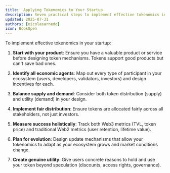 ```yaml
---
title:  Applying Tokenomics to Your Startup
description: Seven practical steps to implement effective tokenomics in your startup
updated: 2025-07-31
authors: [nicolasarnedo]
icon: BookOpen
---
```


To implement effective tokenomics in your startup:

1. **Start with your product**: Ensure you have a valuable product or service before designing token mechanisms. Tokens support good products but can't save bad ones.

2. **Identify all economic agents**: Map out every type of participant in your ecosystem (users, developers, validators, investors) and design incentives for each.

3. **Balance supply and demand**: Consider both token distribution (supply) and utility (demand) in your design.

4. **Implement fair distribution**: Ensure tokens are allocated fairly across all stakeholders, not just investors.

5. **Measure success holistically**: Track both Web3 metrics (TVL, token price) and traditional Web2 metrics (user retention, lifetime value).

6. **Plan for evolution**: Design update mechanisms that allow your tokenomics to adapt as your ecosystem grows and market conditions change.

7. **Create genuine utility**: Give users concrete reasons to hold and use your token beyond speculation (discounts, access rights, governance).
